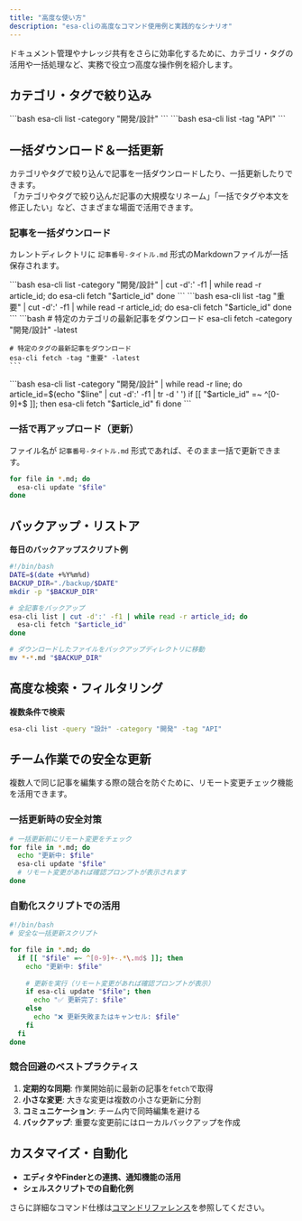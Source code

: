 ```yaml
---
title: "高度な使い方"
description: "esa-cliの高度なコマンド使用例と実践的なシナリオ"
---
```



ドキュメント管理やナレッジ共有をさらに効率化するために、カテゴリ・タグの活用や一括処理など、実務で役立つ高度な操作例を紹介します。

## カテゴリ・タグで絞り込み

<Tabs>
  <TabItem label="カテゴリで絞り込み">
    ```bash
    esa-cli list -category "開発/設計"
    ```
  </TabItem>

  <TabItem label="タグで絞り込み">
    ```bash
    esa-cli list -tag "API"
    ```
  </TabItem>
</Tabs>

## 一括ダウンロード＆一括更新

カテゴリやタグで絞り込んで記事を一括ダウンロードしたり、一括更新したりできます。  
「カテゴリやタグで絞り込んだ記事の大規模なリネーム」「一括でタグや本文を修正したい」など、さまざまな場面で活用できます。


### 記事を一括ダウンロード

カレントディレクトリに `記事番号-タイトル.md` 形式のMarkdownファイルが一括保存されます。

<Tabs>
  <TabItem label="カテゴリで指定">
    ```bash
    esa-cli list -category "開発/設計" | cut -d':' -f1 | while read -r article_id; do
      esa-cli fetch "$article_id"
    done
    ```
  </TabItem>
  <TabItem label="タグで指定">
    ```bash
    esa-cli list -tag "重要" | cut -d':' -f1 | while read -r article_id; do
      esa-cli fetch "$article_id"
    done
    ```
  </TabItem>
  <TabItem label="最新記事をダウンロード">
    ```bash
    # 特定のカテゴリの最新記事をダウンロード
    esa-cli fetch -category "開発/設計" -latest
    
    # 特定のタグの最新記事をダウンロード
    esa-cli fetch -tag "重要" -latest
    ```
  </TabItem>
  <TabItem label="より安全な方法">
    ```bash
    esa-cli list -category "開発/設計" | while read -r line; do
      article_id=$(echo "$line" | cut -d':' -f1 | tr -d ' ')
      if [[ "$article_id" =~ ^[0-9]+$ ]]; then
        esa-cli fetch "$article_id"
      fi
    done
    ```
  </TabItem>
</Tabs>

### 一括で再アップロード（更新）

ファイル名が `記事番号-タイトル.md` 形式であれば、そのまま一括で更新できます。

```bash
for file in *.md; do
  esa-cli update "$file"
done
```

## バックアップ・リストア

**毎日のバックアップスクリプト例**
```bash
#!/bin/bash
DATE=$(date +%Y%m%d)
BACKUP_DIR="./backup/$DATE"
mkdir -p "$BACKUP_DIR"

# 全記事をバックアップ
esa-cli list | cut -d':' -f1 | while read -r article_id; do
  esa-cli fetch "$article_id"
done

# ダウンロードしたファイルをバックアップディレクトリに移動
mv *-*.md "$BACKUP_DIR"
```

## 高度な検索・フィルタリング

**複数条件で検索**
```bash
esa-cli list -query "設計" -category "開発" -tag "API"
```

## チーム作業での安全な更新

複数人で同じ記事を編集する際の競合を防ぐために、リモート変更チェック機能を活用できます。

### 一括更新時の安全対策

```bash
# 一括更新前にリモート変更をチェック
for file in *.md; do
  echo "更新中: $file"
  esa-cli update "$file"
  # リモート変更があれば確認プロンプトが表示されます
done
```

### 自動化スクリプトでの活用

```bash
#!/bin/bash
# 安全な一括更新スクリプト

for file in *.md; do
  if [[ "$file" =~ ^[0-9]+-.*\.md$ ]]; then
    echo "更新中: $file"
    
    # 更新を実行（リモート変更があれば確認プロンプトが表示）
    if esa-cli update "$file"; then
      echo "✅ 更新完了: $file"
    else
      echo "❌ 更新失敗またはキャンセル: $file"
    fi
  fi
done
```

### 競合回避のベストプラクティス

1. **定期的な同期**: 作業開始前に最新の記事を`fetch`で取得
2. **小さな変更**: 大きな変更は複数の小さな更新に分割
3. **コミュニケーション**: チーム内で同時編集を避ける
4. **バックアップ**: 重要な変更前にはローカルバックアップを作成

## カスタマイズ・自動化

- **エディタやFinderとの連携、通知機能の活用**
- **シェルスクリプトでの自動化例**

さらに詳細なコマンド仕様は[コマンドリファレンス](./commands/)を参照してください。 